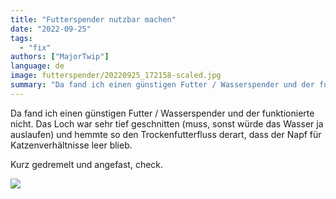 ```yaml
---
title: "Futterspender nutzbar machen"
date: "2022-09-25"
tags: 
  - "fix"
authors: ["MajorTwip"]
language: de
image: futterspender/20220925_172158-scaled.jpg
summary: "Da fand ich einen günstigen Futter / Wasserspender und der funktionierte nicht. Das Loch war sehr tief geschnitten (muss, sonst würde das Wasser ja auslaufen) und hemmte so den Trockenfutterfluss derart, dass der Napf für Katzenverhältnisse leer blieb."
---
```


Da fand ich einen günstigen Futter / Wasserspender und der funktionierte nicht. Das Loch war sehr tief geschnitten (muss, sonst würde das Wasser ja auslaufen) und hemmte so den Trockenfutterfluss derart, dass der Napf für Katzenverhältnisse leer blieb.

Kurz gedremelt und angefast, check.

![](/static/images/blog/futterspender/20220925_172158-478x1024.jpg)
